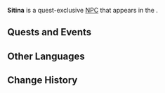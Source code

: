 {{Meta
<!-- Remove this template after adding the missing info -->
|missing_NPC_picture  = yes
<!--
|missing_NPC_profile  = yes
|missing_NPC_idle     = yes
|missing_NPC_dialogue = yes
-->
}}
{{Character Infobox
|type             = Quest NPC
|image            = NPC Sitina.png
|realname         = <!-- Optional, if different from in-game name -->
|deceased         = Past<!-- Past (for deceased prior to events of the game) or free response -->
|region           = Natlan<!-- Character's home/main nation -->
|location         = Natlan<!-- Nation where you can find the character in the game -->
|affiliation      = 
|title            = 

|ancestry         = <!-- Clan/family -->
|father           = 
|mother           = 
|spouse           = 
|sibling          = 
|child            = 
|relative         = 

|voiceEN          = 
|voiceCN          = 
|voiceJP          = 
|voiceKR          = 
}}
'''Sitina''' is a quest-exclusive [[NPC]] that appears in the {{Quest|A Fuel Named "Fate"}}.
<!--
==Location==
{{subst:#tag:gallery|
NPC Location {{subst:#titleparts:{{subst:PAGENAME}}}}.png{{subst:!}}{{subst:#titleparts:{{subst:PAGENAME}}}}'s location
NPC Location {{subst:#titleparts:{{subst:PAGENAME}}}} Context.png{{subst:!}}Additional context
}}

==Profile==
<!~~Detailed story/lore information goes here.~~>
''(To be added.)''

===Appearance===
<!~~Keep appearance section short and concise. Limit to 2 paragraphs with 3-4 sentences each.~~>
''(To be added.)''
-->
==Quests and Events==
{{Quests and Events}}
<!--
==Idle Quotes==
{{Dialogue Start}}
:{{DIcon|Idle}} {{Tx}}
::{{A|VO {{subst:#titleparts:{{subst:PAGENAME}}}} 01.ogg}} "{{Tx}}"
{{Dialogue End}}

==Dialogue==
{{Dialogue Start}}
:'''{{subst:#titleparts:{{subst:PAGENAME}}}}:''' 
:{{DIcon}}
{{Dialogue End}}

==Event Dialogue==
===Event Name===
{{Dialogue Start}}
:'''{{subst:#titleparts:{{subst:PAGENAME}}}}:'''
{{Dialogue End}}
-->
==Other Languages==
{{Other Languages|default_hidden=1
|en       = Sitina
|zhs      = 西蒂娜
|zhs_rm   = 
|zht      = 西蒂娜
|zht_rm   = 
|ja       = シチナ
|ja_rm    = 
|ko       = 시티나
|es       = Sitina
|fr       = Sitina
|ru       = Ситина
|th       = Sitina
|vi       = Sitina
|de       = Sitina
|id       = Sitina
|pt       = Sitina
|tr       = Sitina
|it       = Sitina
}}

==Change History==
{{Change History|5.1}}
<!--
==References==
{{Reflist}}
-->